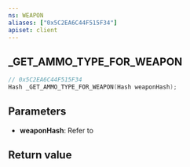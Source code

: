 ```yaml
---
ns: WEAPON
aliases: ["0x5C2EA6C44F515F34"]
apiset: client
---
```

## _GET_AMMO_TYPE_FOR_WEAPON

```c
// 0x5C2EA6C44F515F34
Hash _GET_AMMO_TYPE_FOR_WEAPON(Hash weaponHash);
```


## Parameters
* **weaponHash**: Refer to <EmbeddedEnum type="eWeaponHash" />

## Return value
